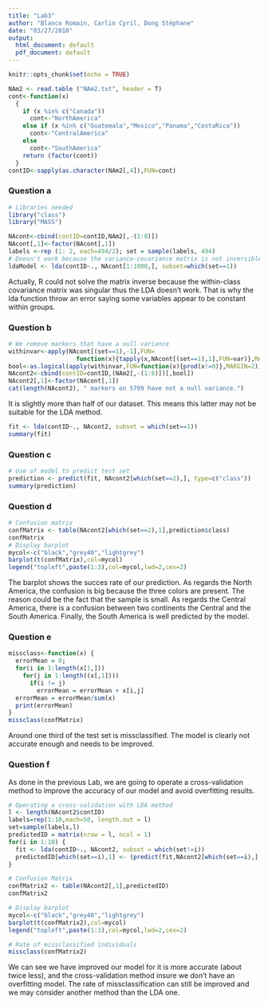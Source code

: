 ```yaml
---
title: "Lab3"
author: "Blanco Romain, Carlin Cyril, Dong Stéphane"
date: "03/27/2018"
output:
  html_document: default
  pdf_document: default
---
```


```r
knitr::opts_chunk$set(echo = TRUE)
```

```r
NAm2 <- read.table ("NAm2.txt", header = T)
cont<-function(x)
  {
    if (x %in% c("Canada"))
      cont<-"NorthAmerica"
    else if (x %in% c("Guatemala","Mexico","Panama","CostaRica"))
      cont<-"CentralAmerica"
    else
      cont<-"SouthAmerica"
    return (factor(cont))
  }
contID<-sapply(as.character(NAm2[,4]),FUN=cont)
```

### Question a

```r
# Libraries needed
library("class")
library("MASS")

NAcont<-cbind(contID=contID,NAm2[,-(1:8)])
NAcont[,1]<-factor(NAcont[,1])
labels <-rep (1: 2, each=494/2); set = sample(labels, 494)
# Doesn't work because the variance-covariance matrix is not inversible
ldaModel <- lda(contID~., NAcont[1:1000,], subset=which(set==1))
```

Actually, R could not solve the matrix inverse because the within-class covariance matrix was singular thus the LDA doesn't work. That is why the lda function throw an error saying some variables appear to be constant within groups.

### Question b

```r
# We remove markers that have a null variance
withinvar<-apply(NAcont[(set==1),-1],FUN=
                   function(x){tapply(x,NAcont[(set==1),1],FUN=var)},MARGIN=2)
bool<-as.logical(apply(withinvar,FUN=function(x){prod(x!=0)},MARGIN=2))
NAcont2<-cbind(contID=contID,(NAm2[,-(1:8)])[,bool])
NAcont2[,1]<-factor(NAcont[,1])
cat(length(NAcont2), " markers on 5709 have not a null variance.")
```
It is slightly more than half of our dataset. This means this latter may not be suitable for the LDA method. 

```r
fit <- lda(contID~., NAcont2, subset = which(set==1))
summary(fit)
```

### Question c

```r
# Use of model to predict test set
prediction <- predict(fit, NAcont2[which(set==2),], type=c("class"))
summary(prediction)
```

### Question d

```r
# Confusion matrix
confMatrix <- table(NAcont2[which(set==2),1],prediction$class)
confMatrix
# Display barplot
mycol<-c("black","grey40","lightgrey")
barplot(t(confMatrix),col=mycol)
legend("topleft",paste(1:3),col=mycol,lwd=2,cex=2)
```


The barplot shows the succes rate of our prediction. As regards the North America, the confusion is big because the three colors are present. The reason could be the fact that the sample is small. As regards the Central America, there is a confusion between two continents the Central and the South America. Finally, the South America is well predicted by the model.

### Question e

```r
missclass<-function(x) {
  errorMean = 0;
  for(i in 1:length(x[1,]))
    for(j in 1:length((x[,1])))
      if(i != j)
        errorMean = errorMean + x[i,j]
  errorMean = errorMean/sum(x)
  print(errorMean)
}
missclass(confMatrix)
```
Around one third of the test set is missclassified. The model is clearly not accurate enough and needs to be improved. 

### Question f

As done in the previous Lab, we are going to operate a cross-validation method to improve the accuracy of our model and avoid overfitting results.

```r
# Operating a cross-validation with LDA method
l <- length(NAcont2$contID)
labels=rep(1:10,each=50, length.out = l)
set=sample(labels,l)
predictedID = matrix(nrow = l, ncol = 1)
for(i in 1:10) {
  fit <- lda(contID~., NAcont2, subset = which(set!=i))
  predictedID[which(set==i),1] <- (predict(fit,NAcont2[which(set==i),], type=c("class")))$class
}

# Confusion Matrix
confMatrix2 <- table(NAcont2[,1],predictedID)
confMatrix2

# Display barplot
mycol<-c("black","grey40","lightgrey")
barplot(t(confMatrix2),col=mycol)
legend("topleft",paste(1:3),col=mycol,lwd=2,cex=2)

# Rate of missclassified individuals
missclass(confMatrix2)
```
We can see we have improved our model for it is more accurate (about twice less), and the cross-validation method insure we don't have an overfitting model. The rate of missclassification can still be improved and we may consider another method than the LDA one.